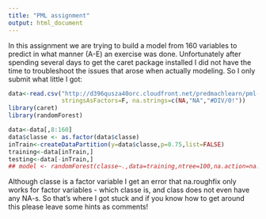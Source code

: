 ```yaml
---
title: "PML assignment"
output: html_document
---
```

In this assignment we are trying to build a model from 160 variables to 
predict in what manner (A-E) an exercise was done. Unfortunately after 
spending several days to get the caret package installed I did not have
the time to troubleshoot the issues that arose when actually modeling.
So I only submit what little I got:

```r
data<-read.csv("http://d396qusza40orc.cloudfront.net/predmachlearn/pml-training.csv",
               stringsAsFactors=F, na.strings=c(NA,"NA","#DIV/0!"))
library(caret)
library(randomForest)

data<-data[,8:160]
data$classe <- as.factor(data$classe)
inTrain<-createDataPartition(y=data$classe,p=0.75,list=FALSE)
training<-data[inTrain,]
testing<-data[-inTrain,]
## model <- randomForest(classe~.,data=training,ntree=100,na.action=na.roughfix)
```

Although classe is a factor variable I get an error that na.roughfix only
works for factor variables - which classe is, and class does not even
have any NA-s. So that's where I got stuck and if you know how to get around
this please leave some hints as comments!
